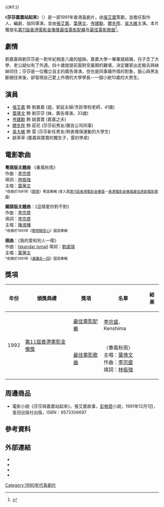 {{#if:}}{{Infobox Film
| name               = 莎莎嘉嘉站起來
| English_name      = ''{{Sisters of the World Unite}}''
| image              = 
| image_size         = 
| caption            = 
| director           = [[蔡美詩|蔡美詩]]
| producer           = [[張艾嘉|張艾嘉]]
| producer_2         = 鄭建美、葉樹邦
| writer             = [[張艾嘉|張艾嘉]]<BR>[[盧業瑁|盧業瑁]]<br>[[蔡美詩|蔡美詩]]<br>[[區少紅|區少紅]]
| starring           = [[張艾嘉|張艾嘉]]<BR>[[葉蒨文|葉蒨文]]<br>[[岑建勳|岑建勳]]<br>[[爾冬陞|爾冬陞]]<br>[[吳大維|吳大維]]
| music              = [[李宗盛|李宗盛]]、[[Ken_Shima|Ken Shima]] 
| maintheme          = 【粵】〈春風秋雨〉／葉蒨文<br>【國】〈這樣愛你對不對〉／陳淑樺
| cinematography     = [[馬楚成|馬楚成]]
| editing            = [[王水人|王水人]]
| production_company = [[比高電影有限公司|比高電影有限公司]]
| distributor        = [[金公主娛樂有限公司|金公主娛樂有限公司]]
| released           = {{BHKG}}：{{film date|1991|12|5}}<ref>{{cite web |url=https://www.imdb.com/title/tt0102891/releaseinfo?ref_=tt_dt_rdat |language=en |title= Sisters of the World Unite (1991) Release Info|publisher=[[IMDb|IMDb]]|date= |accessdate= 2021-06-23}}</ref>{{TWN}}：{{start date|1991|12|14}}
| runtime            = 96分鐘
| country            = {{BHKG}}
| language           = 粤語
| budget             = 
| gross              = [[HK$|HK$]] 3,737,476.00<ref>{{cite web |url=http://www.boxofficecn.com/hkboxoffice1991 |title=1991 香港票房 |publisher=中國電影票房榜|access-date=2021-06-23 |archive-date=2021-06-04 |archive-url=https://web.archive.org/web/20210604065847/http://www.boxofficecn.com/hkboxoffice1991 |dead-url=yes }}</ref>
| imdb_id            = 4484426
}}

《'''莎莎嘉嘉站起來'''》（{{lang-en|'''''Sisters of the World Unite'''''}}）是一部1991年香港喜劇片，由[[張艾嘉|張艾嘉]]策劃，並擔任製作人、編劇、協同導演，並由[[張艾嘉|張艾嘉]]、[[葉蒨文|葉蒨文]]、[[岑建勳|岑建勳]]、[[爾冬陞|爾冬陞]]、[[吳大維|吳大維]]主演。本片獲提名[[第11屆香港電影金像獎|第11屆香港電影金像獎]][[香港電影金像獎最佳原創電影歌曲|最佳電影配樂]]及[[香港電影金像獎最佳原創電影歌曲|最佳電影歌曲]]<ref>{{cite web|url=http://www.hkfaa.com/winnerlist11.html |title=第11屆香港電影金像獎提名及得獎名單 |work=香港電影金像獎|access-date=2021-06-25 |archive-url=https://web.archive.org/web/20201004050306/http://www.hkfaa.com/winnerlist11.html |archive-date=2020-10-04 |dead-url=no}}</ref>。

== 劇情 ==

劉嘉嘉與劉莎莎是一對年紀相差八歲的姐妹。嘉嘉大學一畢業就結婚，兒子念了大學、老公疑似有了外遇，四十歲就提前面對空巢期的難堪，決定離家出走搬去與妹妹同住；莎莎是一位獨立自主的廣告導演，但也是同事婚外情的對象，狠心與男友斷絕往來後，卻發現自己愛上外甥的大學學長--一個小她10歲的大男生。

== 演員 ==
* [[張艾嘉|張艾嘉]] 飾 劉嘉嘉 (姐，家庭主婦/烹飪學校老師，41歲) 
* [[葉蒨文|葉蒨文]] 飾 劉莎莎 (妹，廣告導演，33歲) 
* [[岑建勳|岑建勳]] 飾 姚寶寶 (嘉嘉之夫) 
* [[爾冬陞|爾冬陞]] 飾 莊尼 (莎莎前男友/廣告公司同事) 
* [[吳大維|吳大維]] 飾 雷 (莎莎新任男友/熱衷環保運動的大學生) 
* 姚草草 (嘉嘉與寶寶的獨生子，雷的學弟)

== 電影歌曲 ==
'''粵語版主題曲''' 《春風秋雨》
<br>作曲：[[李宗盛|李宗盛]]
<br>填詞：[[林振強|林振強]]
<br>主唱：[[葉蒨文|葉蒨文]]
<br><small>*收錄於1991年《[[關懷_(專輯)|關懷]]》粵語專輯 (曾入圍[[第11屆香港電影金像獎|第11屆香港電影金像獎]]－[[香港電影金像獎最佳原創電影歌曲|香港電影金像獎最佳原創電影歌曲]])</small>

'''國語版主題曲'''：《這樣愛你對不對》
<br>作曲：[[李宗盛|李宗盛]]
<br>填詞：[[李宗盛|李宗盛]]
<br>主唱：[[陳淑樺|陳淑樺]]
<br><small>*收錄於1991年《[[聰明糊塗心|聰明糊塗心]]》國語專輯</small>

'''插曲'''：《我的愛和別人一樣》 
<br>作曲：[[Iskandar_Ismail|Iskandar Ismail]]
填詞：[[劉虞瑞|劉虞瑞]]
<br>主唱：[[葉蒨文|葉蒨文]]
<br><small>*收錄於1991年《[[瀟灑走一回|瀟灑走一回]]》國語專輯</small>

==獎項==
{|class="wikitable"
!年份!!頒獎典禮!!獎項!!名單!!結果
|-
|rowspan=2|1992
|rowspan=2|[[第11屆香港電影金像獎|第11屆香港電影金像獎]]
|[[香港電影金像獎最佳原創電影歌曲|最佳電影配樂]]||[[李宗盛|李宗盛]]、Kenshima||{{nom}}
|-
|[[香港電影金像獎最佳原創電影歌曲|最佳電影歌曲]]||〈春風秋雨〉<br>主唱：[[葉倩文|葉倩文]]<br>作曲：[[李宗盛|李宗盛]]<br>填詞：[[林振強|林振強]]||{{nom}}
|}

== 周邊商品 ==
*電影小說《莎莎與嘉嘉站起來》，張艾嘉故事，[[彭樹君|彭樹君]]小說，1991年12月1日，皇冠出版社出版，ISBN：9573306697

== 參考資料 ==
{{reflist}}

== 外部連結 ==
*{{hkmdb title|7433}}
*{{douban}}
*{{Mtime|24460}}
*{{imdb title|0102891}}
{{張艾嘉}}
[[Category:1990年代喜劇片|Category:1990年代喜劇片]]